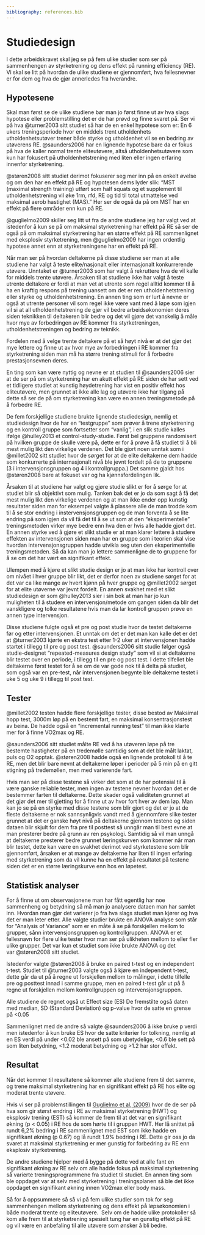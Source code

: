 ```yaml
---
bibliography: references.bib
---
```


# Studiedesign

I dette arbeidskravet skal jeg se på fem ulike studier som ser på sammenhengen av styrketrening og dens effekt på running efficiency (RE). Vi skal se litt på hvordan de ulike studiene er gjennomført, hva fellesnevner er for dem og hva de gjør annerledes fra hverandre.

## Hypotesene

Skal man først se de ulike studiene bør man jo først finne ut av hva slags hypotese eller problemstilling det er de har prøvd og finne svaret på. Ser vi på hva @turner2003 sitt studiet så har de en enkel hypotese som er: En 6 ukers treningsperiode hvor en middels trent utholdenhets utholdenhetsutøver trener både styrke og utholdenhet vil se en bedring av utøverens RE. @saunders2006 har en lignende hypotese bare da er fokus på hva de kaller normal trente eliteutøvere, altså utholdenhetsutøvere som kun har fokusert på utholdenhetstrening med liten eller ingen erfaring innenfor styrketrening.

@støren2008 sitt studiet derimot fokuserer seg mer inn på en enkelt øvelse og om den har en effekt på RE og hypotesen dems lyder slik: "MST (maximal strength training) utført som half squats og et supplement til utholdenhetstrening vil øke 1rm, rfd, RE og tid til total utmattelse ved maksimal aerob hastighet (MAS)." Her ser de også da på om MST har en effekt på flere områder enn kun på RE.

@guglielmo2009 skiller seg litt ut fra de andre studiene jeg har valgt ved at istedenfor å kun se på om maksimal styrketrening har effekt på RE så ser de også på om maksimal styrketrening har en større effekt på RE sammenlignet med eksplosiv styrketrening, men @guglielmo2009 har ingen ordentlig hypotese annet enn at styrketreningene har en effekt på RE.

Når man ser på hvordan deltakerne på disse studiene ser man at alle studiene har valgt å teste elite/nasjonalt eller internasjonalt konkurrerende utøvere. Unntaket er @turner2003 som har valgt å rekruttere hva de vil kalle for middels trente utøvere. Årsaken til at studiene ikke har valgt å teste utrente deltakere er fordi at man vet at utrente som regel alltid kommer til å ha en kraftig respons på trening uansett om det er ren utholdenhetstrening eller styrke og utholdenhetstrening. En annen ting som er lurt å nevne er også at utrente personer vil som regel ikke være vant med å løpe som igjen vil si at all utholdenhetstrening de gjør vil bedre arbeidsøkonomien deres siden teknikken til deltakeren blir bedre og det vil gjøre det vanskelig å måle hvor mye av forbedringen av RE kommer fra styrketreningen, utholdenhetstreningen og bedring av teknikk.

Fordelen med å velge trente deltakere på et så høyt nivå er at det gjør det mye lettere og finne ut av hvor mye av forbedringen i RE kommer fra styrketrening siden man må ha større trening stimuli for å forbedre prestasjonsevnen deres.

En ting som kan være nyttig og nevne er at studien til @saunders2006 sier at de ser på om styrketrening har en akutt effekt på RE siden de har sett ved et tidligere studiet at kunstig høydetrening har vist en positiv effekt hos eliteutøvere, men grunnet at ikke alle lag og utøvere ikke har tilgang på dette så ser de på om styrketrening kan være en annen treningsmetode på å forbedre RE.

De fem forskjellige studiene brukte lignende studiedesign, nemlig et studiedesign hvor de har en "testgruppe" som prøver å trene styrketrening og en kontroll gruppe som fortsetter som "vanlig", i en slik studie kalles ifølge @hulley2013 et control-study-studie. Først bel gruppene randomisert på hvilken gruppe de skulle være på, dette er for å prøve å få studiet til å bli mest mulig likt den virkelige verdenen. Det ble gjort noen unntak som i @millet2002 sitt studiet hvor de sørget for at de elite deltakerne dem hadde som konkurrerte på internasjonalt nivå ble jevnt fordelt på de to gruppene (3 i intervensjonsgruppen og 4 i kontrollgruppa.) Det samme gjaldt hos @støren2008 bare at fokuset var og ha kjønnsfordelingen lik.

Årsaken til at studiene har valgt og gjøre studie slikt er for å sørge for at studiet blir så objektivt som mulig. Tanken bak det er jo da som sagt å få det mest mulig likt den virkelige verdenen og at man ikke ender opp kunstig resultater siden man for eksempel valgte å plassere alle de man trodde kom til å se stor endring i instervensjonsgruppen og de man forventa å se lite endring på som igjen da vil få det til å se ut som at den "eksperimentelle" treningsmetoden virker mye bedre enn hva den er hvis alle hadde gjort det. En annen styrke ved å gjøre et slikt studie er at man klarer lettere å studere effekten av intervensjonen siden man har en gruppe som i teorien skal vise hvordan intervensjonsgruppen hadde utvikla seg uten den eksperimentelle treningsmetoden. Så da kan man jo lettere sammenligne de to gruppene for å se om det har vært en signifikant effekt.

Ulempen med å kjøre et slikt studie design er jo at man ikke har kontroll over om nivået i hver gruppe blir likt, det er derfor noen av studiene sørget for at det var ca like mange av hvert kjønn på hver gruppe og @millet2002 sørget for at elite utøverne var jevnt fordelt. En annen svakhet med et slikt studiedesign er som @hulley2013 sier i sin bok at man har jo kun muligheten til å studere en intervensjon/metode om gangen siden da blir det vanskligere og tolke resultatene hvis man da lar kontroll gruppen prøve en annen type intervensjon.

Disse studiene fulgte også et pre og post studie hvor de testet deltakerne før og etter intervensjonen. Et unntak om det er det man kan kalle det er det at @turner2003 kjørte en ekstra test etter 1-2 uker at intervensjonen hadde startet i tillegg til pre og post test. @saunders2006 sitt studie følger også studie-designet "repeated-measures design study" som vil si at deltakerne blir testet over en periode, i tillegg til en pre og post test. I dette tilfellet ble deltakerne først testet for å se om de var gode nok til å delta på studiet, som også var en pre-test, når intervensjonen begynte ble deltakerne testet i uke 5 og uke 9 i tillegg til post test.

## Tester

@millet2002 testen hadde flere forskjellige tester, disse bestod av Maksimal hopp test, 3000m løp på en bestemt fart, en maksimal konsentrasjonstest av beina. De hadde også en "incremental running test" til man ikke klarte mer for å finne VO2max og RE. 

@saunders2006 sitt studiet målte RE ved å ha utøveren løpe på tre bestemte hastigheter på en tredemølle samtidig som at det ble målt laktat, puls og O2 opptak. @støren2008 hadde også en lignende protokoll til å te RE, men det blir bare nevnt at deltakerne løper i perioder på 5 min på en gitt stigning på tredemøllen, men med varierende fart. 

Hvis man ser på disse testene så virker det som at de har potensial til å være ganske reliable tester, men ingen av testene nevner hvordan det er de bestemmer farten til deltakerne. Dette skader også validiteten grunnet at det gjør det mer til gjetting for å finne ut av hvor fort hver av dem løp. Man kan jo se på en styrke med disse testene som blir gjort og det er jo at de fleste deltakerne er nok sannsynligvis vandt med å gjennomføre slike tester grunnet at det er ganske høyt nivå på deltakerne gjennom testene og siden dataen blir skjult for dem fra pre til posttest så unngår man til best evne at man presterer bedre på grunn av ren psykologi. Samtidig så vil man unngå at deltakerne presterer bedre grunnet læringskurven som kommer når man blir testet, dette kan være en svakhet derimot ved styrketestene som blir gjennomført, årsaken er at mange av deltakerne har liten til ingen erfaring med styrketrening som da vil kunne ha en effekt på resultatet på testene siden det er en større læringskurve enn hos en løpetest. 

## Statistisk analyser

For å finne ut om observasjonene man har fått egentlig har noe sammenheng og betydning så må man jo analysere dataen man har samlet inn. Hvordan man gjør det varierer jo fra hva slags studiet man kjører og hva det er man leter etter. Alle valgte studier brukte en ANOVA analyse som står for "Analysis of Variance" som er en måte å se på forskjellen mellom to grupper, sånn intervensjonsgruppen og kontrollgruppen. ANOVA er et fellesnavn for flere ulike tester hvor man ser på ulikheten mellom to eller fler ulike grupper. Det var kun et studiet som ikke brukte ANOVA og det var @støren2008 sitt studiet.

Istedenfor valgte @støren2008 å bruke en paired t-test og en independent t-test. Studiet til @turner2003 valgte også å kjøre en independent t-test, dette går da ut på å regne ut forskjellen mellom to målinger, i dette tilfelle pre og posttest innad i samme gruppe, men en paired t-test går ut på å regne ut forskjellen mellom kontrollgruppen og intervensjonsgruppen. 

Alle studiene de regnet også ut Effect size (ES) De fremstilte også daten med median, SD (Standard Deviation) og p-value hvor de satte en grense på \<0.05

Sammenlignet med de andre så valgte @saunders2006 å ikke bruke p verdi men istedenfor å kun bruke ES hvor de satte kriterier for tolkning, nemlig at en ES verdi på under \<0.02 ble ansett på som ubetydelige, \<0.6 ble sett på som liten betydning, \<1.2 moderat betydning og \>1.2 har stor effekt.

## Resultat

Når det kommer til resultatene så kommer alle studiene frem til det samme, og trene maksimal styrketrening har en signifikant effekt på RE hos elite og moderat trente utøvere. 

Hvis vi ser på problemstillingen til [Guglielmo et al, (2009)](https://www.zotero.org/google-docs/?EYy3RW) hvor de de ser på hva som gir størst endring i RE av maksimal styrketrening (HWT) og eksplosiv trening (EST) så kommer de frem til at det var en signifikant økning (p \< 0.05) i RE hos de som hørte til i gruppen HWT. Her lå snittet på rundt 6,2% bedring i RE sammenlignet med EST som ikke hadde en signifikant økning (p 0.67) og lå rundt 1.9% bedring i RE. Dette gir oss jo da svaret at maksimal styrketrening er mer gunstig for forbedring av RE enn eksplosiv styrketrening.

De andre studiene hjelper med å bygge på dette ved at alle fant en signifikant økning av RE selv om alle hadde fokus på maksimal styrketrening så varierte treningsprogrammene fra studiet til studiet. En annen ting som ble oppdaget var at selv med styrketrening i treningsplanen så ble det ikke oppdaget en signifikant økning innen VO2max eller body mass. 

Så for å oppsummere så så vi på fem ulike studier som tok for seg sammenhengen mellom styrketrening og dens effekt på løpsøkonomien i både moderat trente og eliteutøvere.  Selv om de hadde ulike protokoller så kom alle frem til at styrketrening spesielt tung har en gunstig effekt på RE og vil være en anbefaling til alle utøvere som ønsker å bli bedre.
